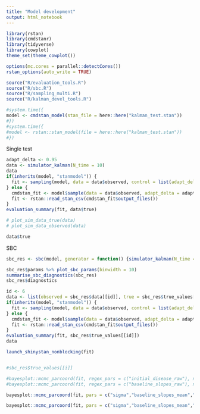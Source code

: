 ```yaml
---
title: "Model development"
output: html_notebook
---
```


```r
library(rstan)
library(cmdstanr)
library(tidyverse)
library(cowplot)
theme_set(theme_cowplot())

options(mc.cores = parallel::detectCores())
rstan_options(auto_write = TRUE)

source("R/evaluation_tools.R")
source("R/sbc.R")
source("R/sampling_multi.R")
source("R/kalman_devel_tools.R")

```


```r
#system.time({
model <- cmdstan_model(stan_file = here::here("kalman_test.stan"))
#})
#system.time({
#model <- rstan::stan_model(file = here::here("kalman_test.stan"))
#})
```


Single test

```r
adapt_delta <- 0.95
data <- simulator_kalman(N_time = 10)
data
if(inherits(model, "stanmodel")) {
  fit <- sampling(model, data = data$observed, control = list(adapt_delta = adapt_delta))
} else {
  cmdstan_fit <- model$sample(data = data$observed, adapt_delta = adapt_delta)
  fit <- rstan::read_stan_csv(cmdstan_fit$output_files())
}
evaluation_summary(fit, data$true)

# plot_sim_data_true(data)
# plot_sim_data_observed(data)

data$true

```

SBC

```r
sbc_res <- sbc(model, generator = function() {simulator_kalman(N_time = 10) }, N_steps = 500, control = list(adapt_delta = adapt_delta))

sbc_res$params %>% plot_sbc_params(binwidth = 10)
summarise_sbc_diagnostics(sbc_res)
sbc_res$diagnostics
```


```r
id <- 6
data <- list(observed = sbc_res$data[[id]], true = sbc_res$true_values[[id]])
if(inherits(model, "stanmodel")) {
  fit <- sampling(model, data = data$observed, control = list(adapt_delta = adapt_delta))
} else {
  cmdstan_fit <- model$sample(data = data$observed, adapt_delta = adapt_delta)
  fit <- rstan::read_stan_csv(cmdstan_fit$output_files())
}
evaluation_summary(fit, sbc_res$true_values[[id]])
data

launch_shinystan_nonblocking(fit)


#sbc_res$true_values[[i]]
```

```r
#bayesplot::mcmc_parcoord(fit, regex_pars = c("initial_disease_raw"), np = bayesplot::nuts_params(fit))
#bayesplot::mcmc_parcoord(fit, regex_pars = c("baseline_slopes_raw"), np = bayesplot::nuts_params(fit))

bayesplot::mcmc_parcoord(fit, pars = c("sigma","baseline_slopes_mean","baseline_slopes_sd"), np = bayesplot::nuts_params(fit))

bayesplot::mcmc_parcoord(fit, pars = c("sigma","baseline_slopes_mean","baseline_slopes_sd","t_high"), np = bayesplot::nuts_params(fit))
```

